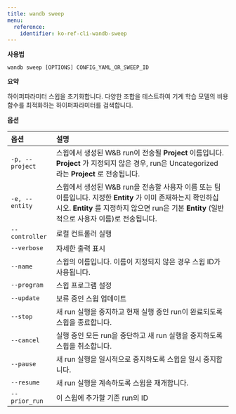 ---
title: wandb sweep
menu:
  reference:
    identifier: ko-ref-cli-wandb-sweep
---

**사용법**

`wandb sweep [OPTIONS] CONFIG_YAML_OR_SWEEP_ID`

**요약**

하이퍼파라미터 스윕을 초기화합니다. 다양한 조합을 테스트하여 기계 학습 모델의 비용 함수를 최적화하는 하이퍼파라미터를 검색합니다.

**옵션**

| **옵션** | **설명** |
| :--- | :--- |
| `-p, --project` | 스윕에서 생성된 W&B run이 전송될 **Project** 이름입니다. **Project** 가 지정되지 않은 경우, run은 Uncategorized 라는 **Project** 로 전송됩니다. |
| `-e, --entity` | 스윕에서 생성된 W&B run을 전송할 사용자 이름 또는 팀 이름입니다. 지정한 **Entity** 가 이미 존재하는지 확인하십시오. **Entity** 를 지정하지 않으면 run은 기본 **Entity** (일반적으로 사용자 이름)로 전송됩니다. |
| `--controller` | 로컬 컨트롤러 실행 |
| `--verbose` | 자세한 출력 표시 |
| `--name` | 스윕의 이름입니다. 이름이 지정되지 않은 경우 스윕 ID가 사용됩니다. |
| `--program` | 스윕 프로그램 설정 |
| `--update` | 보류 중인 스윕 업데이트 |
| `--stop` | 새 run 실행을 중지하고 현재 실행 중인 run이 완료되도록 스윕을 종료합니다. |
| `--cancel` | 실행 중인 모든 run을 중단하고 새 run 실행을 중지하도록 스윕을 취소합니다. |
| `--pause` | 새 run 실행을 일시적으로 중지하도록 스윕을 일시 중지합니다. |
| `--resume` | 새 run 실행을 계속하도록 스윕을 재개합니다. |
| `--prior_run` | 이 스윕에 추가할 기존 run의 ID |

